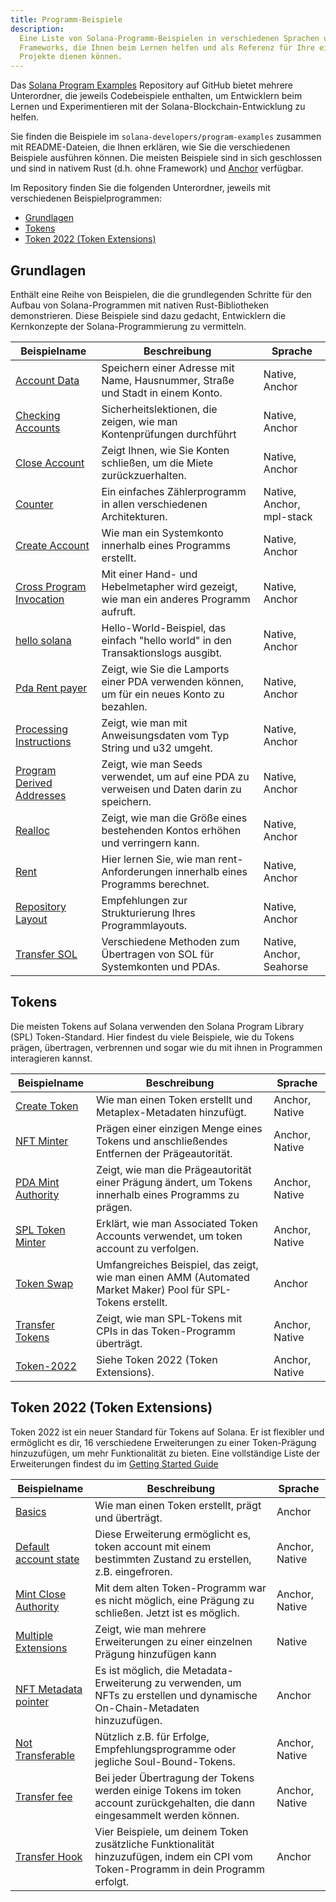 ```yaml
---
title: Programm-Beispiele
description:
  Eine Liste von Solana-Programm-Beispielen in verschiedenen Sprachen und
  Frameworks, die Ihnen beim Lernen helfen und als Referenz für Ihre eigenen
  Projekte dienen können.
---
```


Das
[Solana Program Examples](https://github.com/solana-developers/program-examples)
Repository auf GitHub bietet mehrere Unterordner, die jeweils Codebeispiele
enthalten, um Entwicklern beim Lernen und Experimentieren mit der
Solana-Blockchain-Entwicklung zu helfen.

Sie finden die Beispiele im `solana-developers/program-examples` zusammen mit
README-Dateien, die Ihnen erklären, wie Sie die verschiedenen Beispiele
ausführen können. Die meisten Beispiele sind in sich geschlossen und sind in
nativem Rust (d.h. ohne Framework) und
[Anchor](https://www.anchor-lang.com/docs/installation) verfügbar.

Im Repository finden Sie die folgenden Unterordner, jeweils mit verschiedenen
Beispielprogrammen:

- [Grundlagen](#basics)
- [Tokens](#tokens)
- [Token 2022 (Token Extensions)](#token-2022-token-extensions)

## Grundlagen

Enthält eine Reihe von Beispielen, die die grundlegenden Schritte für den Aufbau
von Solana-Programmen mit nativen Rust-Bibliotheken demonstrieren. Diese
Beispiele sind dazu gedacht, Entwicklern die Kernkonzepte der
Solana-Programmierung zu vermitteln.

| Beispielname                                                                                                                  | Beschreibung                                                                                | Sprache                   |
| ----------------------------------------------------------------------------------------------------------------------------- | ------------------------------------------------------------------------------------------- | ------------------------- |
| [Account Data](https://github.com/solana-developers/program-examples/tree/main/basics/account-data)                           | Speichern einer Adresse mit Name, Hausnummer, Straße und Stadt in einem Konto.              | Native, Anchor            |
| [Checking Accounts](https://github.com/solana-developers/program-examples/tree/main/basics/checking-accounts)                 | Sicherheitslektionen, die zeigen, wie man Kontenprüfungen durchführt                        | Native, Anchor            |
| [Close Account](https://github.com/solana-developers/program-examples/tree/main/basics/close-account)                         | Zeigt Ihnen, wie Sie Konten schließen, um die Miete zurückzuerhalten.                       | Native, Anchor            |
| [Counter](https://github.com/solana-developers/program-examples/tree/main/basics/counter)                                     | Ein einfaches Zählerprogramm in allen verschiedenen Architekturen.                          | Native, Anchor, mpl-stack |
| [Create Account](https://github.com/solana-developers/program-examples/tree/main/basics/create-account)                       | Wie man ein Systemkonto innerhalb eines Programms erstellt.                                 | Native, Anchor            |
| [Cross Program Invocation](https://github.com/solana-developers/program-examples/tree/main/basics/cross-program-invocation)   | Mit einer Hand- und Hebelmetapher wird gezeigt, wie man ein anderes Programm aufruft.       | Native, Anchor            |
| [hello solana](https://github.com/solana-developers/program-examples/tree/main/basics/hello-solana)                           | Hello-World-Beispiel, das einfach "hello world" in den Transaktionslogs ausgibt.            | Native, Anchor            |
| [Pda Rent payer](https://github.com/solana-developers/program-examples/tree/main/basics/pda-rent-payer)                       | Zeigt, wie Sie die Lamports einer PDA verwenden können, um für ein neues Konto zu bezahlen. | Native, Anchor            |
| [Processing Instructions](https://github.com/solana-developers/program-examples/tree/main/basics/processing-instructions)     | Zeigt, wie man mit Anweisungsdaten vom Typ String und u32 umgeht.                           | Native, Anchor            |
| [Program Derived Addresses](https://github.com/solana-developers/program-examples/tree/main/basics/program-derived-addresses) | Zeigt, wie man Seeds verwendet, um auf eine PDA zu verweisen und Daten darin zu speichern.  | Native, Anchor            |
| [Realloc](https://github.com/solana-developers/program-examples/tree/main/basics/realloc)                                     | Zeigt, wie man die Größe eines bestehenden Kontos erhöhen und verringern kann.              | Native, Anchor            |
| [Rent](https://github.com/solana-developers/program-examples/tree/main/basics/rent)                                           | Hier lernen Sie, wie man rent-Anforderungen innerhalb eines Programms berechnet.            | Native, Anchor            |
| [Repository Layout](https://github.com/solana-developers/program-examples/tree/main/basics/repository-layout)                 | Empfehlungen zur Strukturierung Ihres Programmlayouts.                                      | Native, Anchor            |
| [Transfer SOL](https://github.com/solana-developers/program-examples/tree/main/basics/transfer-sol)                           | Verschiedene Methoden zum Übertragen von SOL für Systemkonten und PDAs.                     | Native, Anchor, Seahorse  |

## Tokens

Die meisten Tokens auf Solana verwenden den Solana Program Library (SPL)
Token-Standard. Hier findest du viele Beispiele, wie du Tokens prägen,
übertragen, verbrennen und sogar wie du mit ihnen in Programmen interagieren
kannst.

| Beispielname                                                                                                    | Beschreibung                                                                                                | Sprache        |
| --------------------------------------------------------------------------------------------------------------- | ----------------------------------------------------------------------------------------------------------- | -------------- |
| [Create Token](https://github.com/solana-developers/program-examples/tree/main/tokens/create-token)             | Wie man einen Token erstellt und Metaplex-Metadaten hinzufügt.                                              | Anchor, Native |
| [NFT Minter](https://github.com/solana-developers/program-examples/tree/main/tokens/nft-minter)                 | Prägen einer einzigen Menge eines Tokens und anschließendes Entfernen der Prägeautorität.                   | Anchor, Native |
| [PDA Mint Authority](https://github.com/solana-developers/program-examples/tree/main/tokens/pda-mint-authority) | Zeigt, wie man die Prägeautorität einer Prägung ändert, um Tokens innerhalb eines Programms zu prägen.      | Anchor, Native |
| [SPL Token Minter](https://github.com/solana-developers/program-examples/tree/main/tokens/spl-token-minter)     | Erklärt, wie man Associated Token Accounts verwendet, um token account zu verfolgen.                        | Anchor, Native |
| [Token Swap](https://github.com/solana-developers/program-examples/tree/main/tokens/token-swap)                 | Umfangreiches Beispiel, das zeigt, wie man einen AMM (Automated Market Maker) Pool für SPL-Tokens erstellt. | Anchor         |
| [Transfer Tokens](https://github.com/solana-developers/program-examples/tree/main/tokens/transfer-tokens)       | Zeigt, wie man SPL-Tokens mit CPIs in das Token-Programm überträgt.                                         | Anchor, Native |
| [Token-2022](https://github.com/solana-developers/program-examples/tree/main/tokens/token-2022)                 | Siehe Token 2022 (Token Extensions).                                                                        | Anchor, Native |

## Token 2022 (Token Extensions)

Token 2022 ist ein neuer Standard für Tokens auf Solana. Er ist flexibler und
ermöglicht es dir, 16 verschiedene Erweiterungen zu einer Token-Prägung
hinzuzufügen, um mehr Funktionalität zu bieten. Eine vollständige Liste der
Erweiterungen findest du im
[Getting Started Guide](/developers/guides/token-extensions/getting-started)

| Beispielname                                                                                                                     | Beschreibung                                                                                                                        | Sprache        |
| -------------------------------------------------------------------------------------------------------------------------------- | ----------------------------------------------------------------------------------------------------------------------------------- | -------------- |
| [Basics](https://github.com/solana-developers/program-examples/tree/main/tokens/token-2022/basics/anchor)                        | Wie man einen Token erstellt, prägt und überträgt.                                                                                  | Anchor         |
| [Default account state](https://github.com/solana-developers/program-examples/tree/main/tokens/token-2022/default-account-state) | Diese Erweiterung ermöglicht es, token account mit einem bestimmten Zustand zu erstellen, z.B. eingefroren.                         | Anchor, Native |
| [Mint Close Authority](https://github.com/solana-developers/program-examples/tree/main/tokens/token-2022/mint-close-authority)   | Mit dem alten Token-Programm war es nicht möglich, eine Prägung zu schließen. Jetzt ist es möglich.                                 | Anchor, Native |
| [Multiple Extensions](https://github.com/solana-developers/program-examples/tree/main/tokens/token-2022/multiple-extensions)     | Zeigt, wie man mehrere Erweiterungen zu einer einzelnen Prägung hinzufügen kann                                                     | Native         |
| [NFT Metadata pointer](https://github.com/solana-developers/program-examples/tree/main/tokens/token-2022/nft-meta-data-pointer)  | Es ist möglich, die Metadata-Erweiterung zu verwenden, um NFTs zu erstellen und dynamische On-Chain-Metadaten hinzuzufügen.         | Anchor         |
| [Not Transferable](https://github.com/solana-developers/program-examples/tree/main/tokens/token-2022/non-transferable)           | Nützlich z.B. für Erfolge, Empfehlungsprogramme oder jegliche Soul-Bound-Tokens.                                                    | Anchor, Native |
| [Transfer fee](https://github.com/solana-developers/program-examples/tree/main/tokens/token-2022/transfer-fee)                   | Bei jeder Übertragung der Tokens werden einige Tokens im token account zurückgehalten, die dann eingesammelt werden können.         | Anchor, Native |
| [Transfer Hook](https://github.com/solana-developers/program-examples/tree/main/tokens/token-2022/transfer-hook)                 | Vier Beispiele, um deinem Token zusätzliche Funktionalität hinzuzufügen, indem ein CPI vom Token-Programm in dein Programm erfolgt. | Anchor         |
